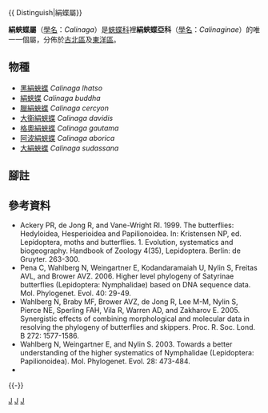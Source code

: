 {{NoteTA
|G1=Butterfly
}}
{{ Distinguish|絹蝶屬}}
{{Automatic taxobox
| taxon = Calinaga
| authority = Moore, 1857
| fossil_range = {{fossilrange|76|0|earliest=76}}<small>從晚[[白堊紀|白堊紀]][[坎帕期|坎帕期]]至今<ref name=p2015>Peña, C., & Espeland, M. (2015). Diversity dynamics in Nymphalidae butterflies: effect of phylogenetic uncertainty on diversification rate shift estimates. PloS one, 10(4), e0120928. {{en}}</ref></small>
| image = Calinaga buddha formosana back 20130316.jpg
| image_caption= [[絹蛺蝶|絹蛺蝶]]<br />''C. bbuddha formosana''
| parent_authority = Moore, 1895
| type_species = [[絹蛺蝶|絹蛺蝶]]<br />''Calinaga buddha''
| type_species_authority = Moore, 1857
| subdivision_ranks = 種
| subdivision = 
共7種，詳見正文。
| synonyms =
* ''Calinaginae'' <small>Moore 1895</small>
}}

'''絹蛺蝶屬'''（[[學名|學名]]：''Calinaga''）是[[蛺蝶科|蛺蝶科]]裡'''絹蛺蝶亞科'''（[[學名|學名]]：''Calinaginae''）的唯一一個屬，分佈於[[古北區|古北區]]及[[東洋區|東洋區]]。

== 物種 ==
* [[黑絹蛺蝶|黑絹蛺蝶]] ''Calinaga lhatso''
* [[絹蛺蝶|絹蛺蝶]] ''Calinaga buddha''
* [[臘絹蛺蝶|臘絹蛺蝶]] ''Calinaga cercyon''
* [[大衞絹蛺蝶|大衞絹蛺蝶]] ''Calinaga davidis''
* [[格奧絹蛺蝶|格奧絹蛺蝶]] ''Calinaga gautama''
* [[阿波絹蛺蝶|阿波絹蛺蝶]] ''Calinaga aborica''
* [[大絹蛺蝶|大絹蛺蝶]] ''Calinaga sudassana''

== 腳註 ==
<references/>

== 參考資料 ==
{{Commons|Calinaginae}}
{{Wikispecies|Calinaginae|絹蛺蝶亞科}}
{{Wikispecies|Calinaga}}
* Ackery PR, de Jong R, and Vane-Wright RI. 1999. The butterflies: Hedyloidea, Hesperioidea and Papilionoidea. In: Kristensen NP, ed. Lepidoptera, moths and butterflies. 1. Evolution, systematics and biogeography. Handbook of Zoology 4(35), Lepidoptera. Berlin: de Gruyter. 263-300.
* Pena C, Wahlberg N, Weingartner E, Kodandaramaiah U, Nylin S, Freitas AVL, and Brower AVZ. 2006. Higher level phylogeny of Satyrinae butterflies (Lepidoptera: Nymphalidae) based on DNA sequence data. Mol. Phylogenet. Evol. 40: 29-49.
* Wahlberg N, Braby MF, Brower AVZ, de Jong R, Lee M-M, Nylin S, Pierce NE, Sperling FAH, Vila R, Warren AD, and Zakharov E. 2005. Synergistic effects of combining morphological and molecular data in resolving the phylogeny of butterflies and skippers. Proc. R. Soc. Lond. B 272: 1577-1586.
* Wahlberg N, Weingartner E, and Nylin S. 2003. Towards a better understanding of the higher systematics of Nymphalidae (Lepidoptera: Papilionoidea). Mol. Phylogenet. Evol. 28: 473-484.
* {{Cite book | author = 寿建新 周尧 李宇飞 | title = 世界蝴蝶分類名錄 | location = 中國 | publisher = 陝西科學技術出版社 | date = 2006-04-01 | ISBN = 9787536936768 | language= zh-hans }}

{{絹蛺蝶亞科}}
{{-}}
{{蝴蝶分類|state=expanded}}
{{taxonbar}}
[[Category:绢蛱蝶属|J]]
[[Category:絹蛺蝶亞科|J]]
[[Category:1857年描述的分类群|J]]